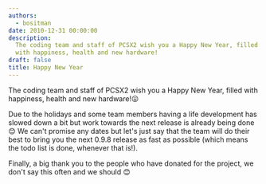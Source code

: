 ```yaml
---
authors:
  - bositman
date: 2010-12-31 00:00:00
description:
  The coding team and staff of PCSX2 wish you a Happy New Year, filled
  with happiness, health and new hardware!
draft: false
title: Happy New Year
---
```


The coding team and staff of PCSX2 wish you a Happy New Year, filled with happiness, health and new hardware!😛

<!-- truncate -->

Due to the holidays and some team members having a life development has
slowed down a bit but work towards the next release is already being
done
😊 We can't promise any dates but let's just say
that the team will do their best to bring you the next 0.9.8 release as
fast as possible (which means the todo list is done, whenever that
is!).

Finally, a big thank you to the people who have donated for the project,
we don't say this often and we should
😊
